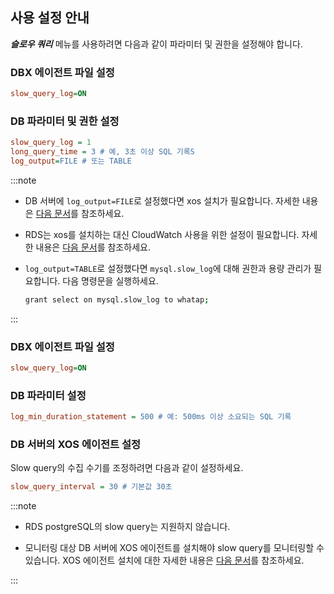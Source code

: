 ## 사용 설정 안내

***슬로우 쿼리*** 메뉴를 사용하려면 다음과 같이 파라미터 및 권한을 설정해야 합니다.

<InDoc product='mysql,mysql-v1'>

### DBX 에이전트 파일 설정

```ini title='whatap.conf'
slow_query_log=ON
```

### DB 파라미터 및 권한 설정

```ini title='my.cnf'
slow_query_log = 1
long_query_time = 3 # 예, 3초 이상 SQL 기록S
log_output=FILE # 또는 TABLE
```

:::note

* DB 서버에 `log_output=FILE`로 설정했다면 xos 설치가 필요합니다. 자세한 내용은 [다음 문서](agent-xos-settings)를 참조하세요.

* RDS는 xos를 설치하는 대신 CloudWatch 사용을 위한 설정이 필요합니다. 자세한 내용은 [다음 문서](agent-dbx-settings#using-aws-rds)를 참조하세요.

* `log_output=TABLE`로 설정했다면 `mysql.slow_log`에 대해 권한과 용량 관리가 필요합니다. 다음 명령문을 실행하세요.

  ```bash
  grant select on mysql.slow_log to whatap;
  ```

:::

</InDoc>

<InDoc product='postgresql,postgresql-v1'>

### DBX 에이전트 파일 설정

```ini title='whatap.conf'
slow_query_log=ON
```

### DB 파라미터 설정

```ini title='postgresql.conf'
log_min_duration_statement = 500 # 예: 500ms 이상 소요되는 SQL 기록
```

</InDoc>

### DB 서버의 XOS 에이전트 설정

Slow query의 수집 수기를 조정하려면 다음과 같이 설정하세요.

```ini title='xos.conf'
slow_query_interval = 30 # 기본값 30초
```

:::note

* RDS postgreSQL의 slow query는 지원하지 않습니다.

* 모니터링 대상 DB 서버에 XOS 에이전트를 설치해야 slow query를 모니터링할 수 있습니다. XOS 에이전트 설치에 대한 자세한 내용은 [다음 문서](agent-xos-settings)를 참조하세요.

:::

